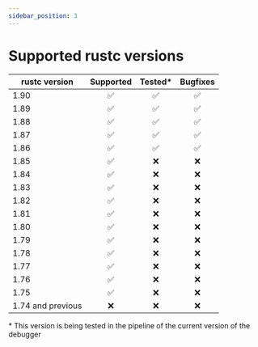 ```yaml
---
sidebar_position: 3
---
```


# Supported rustc versions

| rustc version       | Supported | Tested* | Bugfixes |
|---------------------|:---------:|:-------:|:--------:|
| 1.90                |     ✅     |    ✅    |    ✅     |
| 1.89                |     ✅     |    ✅    |    ✅     |
| 1.88                |     ✅     |    ✅    |    ✅     |
| 1.87                |     ✅     |    ✅    |    ✅     |
| 1.86                |     ✅     |    ✅    |    ✅     |
| 1.85                |     ✅     |    ❌    |    ❌     |
| 1.84                |     ✅     |    ❌    |    ❌     |
| 1.83                |     ✅     |    ❌    |    ❌     |
| 1.82                |     ✅     |    ❌    |    ❌     |
| 1.81                |     ✅     |    ❌    |    ❌     |
| 1.80                |     ✅     |    ❌    |    ❌     |
| 1.79                |     ✅     |    ❌    |    ❌     |
| 1.78                |     ✅     |    ❌    |    ❌     |
| 1.77                |     ✅     |    ❌    |    ❌     |
| 1.76                |     ✅     |    ❌    |    ❌     |
| 1.75                |     ✅     |    ❌    |    ❌     |
| 1.74 and previous   |     ❌     |    ❌    |    ❌     |

\* This version is being tested in the pipeline of the current version of the debugger

